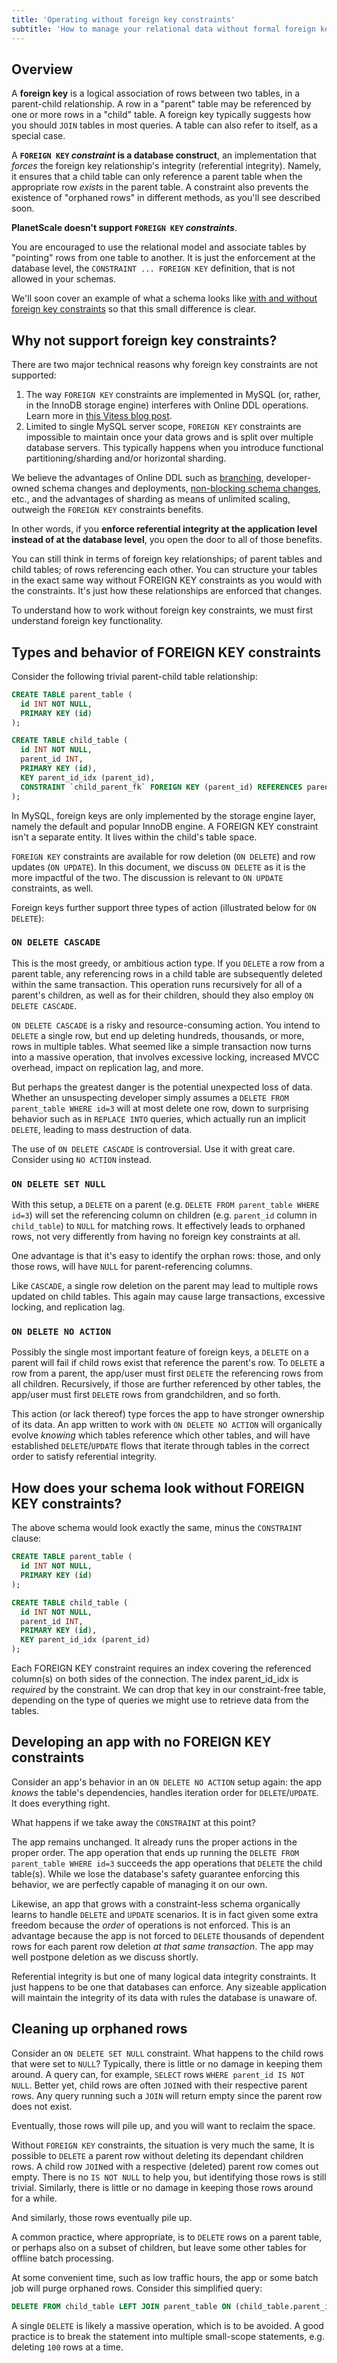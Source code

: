 ```yaml
---
title: 'Operating without foreign key constraints'
subtitle: 'How to manage your relational data without formal foreign key constraints in your schema'
---
```


## Overview

A **foreign key** is a logical association of rows between two tables, in a parent-child relationship. A row in a "parent" table may be referenced by one or more rows in a "child" table. A foreign key typically suggests how you should `JOIN` tables in most queries. A table can also refer to itself, as a special case.

A **`FOREIGN KEY` _constraint_ is a database construct**, an implementation that _forces_ the foreign key relationship's integrity (referential integrity). Namely, it ensures that a child table can only reference a parent table when the appropriate row _exists_ in the parent table. A constraint also prevents the existence of "orphaned rows" in different methods, as you'll see described soon.

**PlanetScale doesn't support `FOREIGN KEY` _constraints_**.

You are encouraged to use the relational model and associate tables by "pointing" rows from one table to another. It is just the enforcement at the database level, the `CONSTRAINT ... FOREIGN KEY` definition, that is not allowed in your schemas.

We'll soon cover an example of what a schema looks like [with and without foreign key constraints](#how-does-your-schema-look-without-foreign-key-constraints?) so that this small difference is clear.

## Why not support foreign key constraints?

There are two major technical reasons why foreign key constraints are not supported:

1. The way `FOREIGN KEY` constraints are implemented in MySQL (or, rather, in the InnoDB storage engine) interferes with Online DDL operations. Learn more in [this Vitess blog post](https://vitess.io/blog/2021-06-15-online-ddl-why-no-fk/).
2. Limited to single MySQL server scope, `FOREIGN KEY` constraints are impossible to maintain once your data grows and is split over multiple database servers. This typically happens when you introduce functional partitioning/sharding and/or horizontal sharding.

We believe the advantages of Online DDL such as [branching](/docs/concepts/branching), developer-owned schema changes and deployments, [non-blocking schema changes](/docs/concepts/nonblocking-schema-changes), etc., and the advantages of sharding as means of unlimited scaling, outweigh the `FOREIGN KEY` constraints benefits.

In other words, if you **enforce referential integrity at the application level instead of at the database level**, you open the door to all of those benefits.

<InfoBlock type='note'>
  You can still think in terms of foreign key relationships; of parent tables and child tables; of rows referencing each
  other. You can structure your tables in the exact same way without FOREIGN KEY constraints as you would with the
  constraints. It's just how these relationships are enforced that changes.
</InfoBlock>

To understand how to work without foreign key constraints, we must first understand foreign key functionality.

## Types and behavior of FOREIGN KEY constraints

Consider the following trivial parent-child table relationship:

```sql
CREATE TABLE parent_table (
  id INT NOT NULL,
  PRIMARY KEY (id)
);

CREATE TABLE child_table (
  id INT NOT NULL,
  parent_id INT,
  PRIMARY KEY (id),
  KEY parent_id_idx (parent_id),
  CONSTRAINT `child_parent_fk` FOREIGN KEY (parent_id) REFERENCES parent_table(id) ON DELETE NO ACTION
);
```

<InfoBlock type='tip'>
  In MySQL, foreign keys are only implemented by the storage engine layer, namely the default and popular InnoDB engine.
  A FOREIGN KEY constraint isn't a separate entity. It lives within the child's table space.
</InfoBlock>

`FOREIGN KEY` constraints are available for row deletion (`ON DELETE`) and row updates (`ON UPDATE`). In this document, we discuss `ON DELETE` as it is the more impactful of the two. The discussion is relevant to `ON UPDATE` constraints, as well.

Foreign keys further support three types of action (illustrated below for `ON DELETE`):

### `ON DELETE CASCADE`

This is the most greedy, or ambitious action type. If you `DELETE` a row from a parent table, any referencing rows in a child table are subsequently deleted within the same transaction. This operation runs recursively for all of a parent's children, as well as for their children, should they also employ `ON DELETE CASCADE`.

`ON DELETE CASCADE` is a risky and resource-consuming action. You intend to `DELETE` a single row, but end up deleting hundreds, thousands, or more, rows in multiple tables. What seemed like a simple transaction now turns into a massive operation, that involves excessive locking, increased MVCC overhead, impact on replication lag, and more.

But perhaps the greatest danger is the potential unexpected loss of data. Whether an unsuspecting developer simply assumes a `DELETE FROM parent_table WHERE id=3` will at most delete one row, down to surprising behavior such as in `REPLACE INTO` queries, which actually run an implicit `DELETE`, leading to mass destruction of data.

The use of `ON DELETE CASCADE` is controversial. Use it with great care. Consider using `NO ACTION` instead.

### `ON DELETE SET NULL`

With this setup, a `DELETE` on a parent (e.g. `DELETE FROM parent_table WHERE id=3`) will set the referencing column on children (e.g. `parent_id` column in `child_table`) to `NULL` for matching rows. It effectively leads to orphaned rows, not very differently from having no foreign key constraints at all.

One advantage is that it's easy to identify the orphan rows: those, and only those rows, will have `NULL` for parent-referencing columns.

Like `CASCADE`, a single row deletion on the parent may lead to multiple rows updated on child tables. This again may cause large transactions, excessive locking, and replication lag.

### `ON DELETE NO ACTION`

Possibly the single most important feature of foreign keys, a `DELETE` on a parent will fail if child rows exist that reference the parent's row. To `DELETE` a row from a parent, the app/user must first `DELETE` the referencing rows from all children. Recursively, if those are further referenced by other tables, the app/user must first `DELETE` rows from grandchildren, and so forth.

This action (or lack thereof) type forces the app to have stronger ownership of its data. An app written to work with `ON DELETE NO ACTION` will organically evolve _knowing_ which tables reference which other tables, and will have established `DELETE`/`UPDATE` flows that iterate through tables in the correct order to satisfy referential integrity.

## How does your schema look without FOREIGN KEY constraints?

The above schema would look exactly the same, minus the `CONSTRAINT` clause:

```sql
CREATE TABLE parent_table (
  id INT NOT NULL,
  PRIMARY KEY (id)
);

CREATE TABLE child_table (
  id INT NOT NULL,
  parent_id INT,
  PRIMARY KEY (id),
  KEY parent_id_idx (parent_id)
);
```

<InfoBlock type='tip'>
  Each FOREIGN KEY constraint requires an index covering the referenced column(s) on both sides of the connection. The
  index parent_id_idx is <i>required</i> by the constraint. We can drop that key in our constraint-free table, depending
  on the type of queries we might use to retrieve data from the tables.
</InfoBlock>

## Developing an app with no FOREIGN KEY constraints

Consider an app's behavior in an `ON DELETE NO ACTION` setup again: the app _knows_ the table's dependencies, handles iteration order for `DELETE`/`UPDATE`. It does everything right.

What happens if we take away the `CONSTRAINT` at this point?

The app remains unchanged. It already runs the proper actions in the proper order. The app operation that ends up running the `DELETE FROM parent_table WHERE id=3` succeeds the app operations that `DELETE` the child table(s). While we lose the database's safety guarantee enforcing this behavior, we are perfectly capable of managing it on our own.

Likewise, an app that grows with a constraint-less schema organically learns to handle `DELETE` and `UPDATE` scenarios. It is in fact given some extra freedom because the _order_ of operations is not enforced. This is an advantage because the app is not forced to `DELETE` thousands of dependent rows for each parent row deletion _at that same transaction_. The app may well postpone deletion as we discuss shortly.

Referential integrity is but one of many logical data integrity constraints. It just happens to be one that databases can enforce. Any sizeable application will maintain the integrity of its data with rules the database is unaware of.

## Cleaning up orphaned rows

Consider an `ON DELETE SET NULL` constraint. What happens to the child rows that were set to `NULL`? Typically, there is little or no damage in keeping them around. A query can, for example, `SELECT` rows `WHERE parent_id IS NOT NULL`. Better yet, child rows are often `JOIN`ed with their respective parent rows. Any query running such a `JOIN` will return empty since the parent row does not exist.

Eventually, those rows will pile up, and you will want to reclaim the space.

Without `FOREIGN KEY` constraints, the situation is very much the same, It is possible to `DELETE` a parent row without deleting its dependant children rows. A child row `JOIN`ed with a respective (deleted) parent row comes out empty. There is no `IS NOT NULL` to help you, but identifying those rows is still trivial. Similarly, there is little or no damage in keeping those rows around for a while.

And similarly, those rows eventually pile up.

A common practice, where appropriate, is to `DELETE` rows on a parent table, or perhaps also on a subset of children, but leave some other tables for offline batch processing.

At some convenient time, such as low traffic hours, the app or some batch job will purge orphaned rows. Consider this simplified query:

```sql
DELETE FROM child_table LEFT JOIN parent_table ON (child_table.parent_id=parent_table.id) WHERE parent_table.id IS NULL
```

A single `DELETE` is likely a massive operation, which is to be avoided. A good practice is to break the statement into multiple small-scope statements, e.g. deleting `100` rows at a time.
